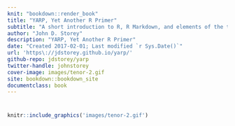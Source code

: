 ```yaml
---
knit: "bookdown::render_book"
title: "YARP, Yet Another R Primer"
subtitle: "A short introduction to R, R Markdown, and elements of the tidyverse"
author: "John D. Storey"
description: "YARP, Yet Another R Primer"
date: "Created 2017-02-01; Last modified `r Sys.Date()`"
url: 'https\://jdstorey.github.io/yarp/'
github-repo: jdstorey/yarp
twitter-handle: johnstorey
cover-image: images/tenor-2.gif
site: bookdown::bookdown_site
documentclass: book
---
```


#  {-}

```r
knitr::include_graphics('images/tenor-2.gif')
```

